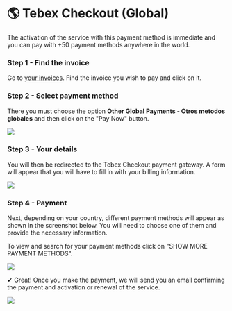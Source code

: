 # 🌎 Tebex Checkout (Global)


<Callout>
The activation of the service with this payment method is immediate and you can pay with +50 payment methods anywhere in the world.
</Callout>

<Steps>

### Step 1 - Find the invoice
Go to [your invoices](https://billing.vexyhost.com/clientarea.php?action=invoices). Find the invoice you wish to pay and click on it.

### Step 2 - Select payment method
There you must choose the option **Other Global Payments - Otros metodos globales** and then click on the "Pay Now" button.

![](https://i.imgur.com/bitysUg.png)

### Step 3 - Your details
You will then be redirected to the Tebex Checkout payment gateway. A form will appear that you will have to fill in with your billing information.

![](https://i.imgur.com/wJ7uuvo.png)

### Step 4 - Payment
Next, depending on your country, different payment methods will appear as shown in the screenshot below. You will need to choose one of them and provide the necessary information.


<Callout type="info">
To view and search for your payment methods click on "SHOW MORE PAYMENT METHODS".
</Callout>

![](https://i.imgur.com/UPN288H.png)

</Steps>

✔ Great! Once you make the payment, we will send you an email confirming the payment and activation or renewal of the service.

![](https://i.imgur.com/j3YYE2a.png)
